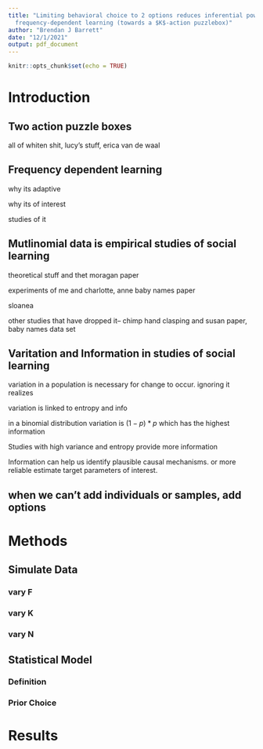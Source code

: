 ```yaml
---
title: "Limiting behavioral choice to 2 options reduces inferential power in idenitfying
  frequency-dependent learning (towards a $K$-action puzzlebox)"
author: "Brendan J Barrett"
date: "12/1/2021"
output: pdf_document
---
```


```r
knitr::opts_chunk$set(echo = TRUE)
```

# Introduction

## Two action puzzle boxes
all of whiten shit, lucy's stuff, erica van de waal

## Frequency dependent learning
why its adaptive

why its of interest

studies of it

## Mutlinomial data is empirical studies of social learning
theoretical stuff and thet moragan paper

experiments of me and charlotte, anne baby names paper

sloanea

other studies that have dropped it-- chimp hand clasping and susan paper, baby names data set



## Varitation and Information in studies of social learning
variation in a population is necessary for change to occur. ignoring it realizes

variation is linked to entropy and info

in a binomial distribution variation is $(1-p)*p$ which has the highest information

Studies with high variance and entropy provide more information

Information can help us identify plausible causal mechanisms. or more reliable estimate target parameters of interest.

## when we can't add individuals or samples, add options

# Methods

## Simulate Data

### vary F

### vary K

### vary N


## Statistical Model

### Definition 

### Prior Choice

# Results

